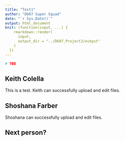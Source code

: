 ```yaml
---
title: "Test1"
author: "D607 Super Squad"
date: "`r Sys.Date()`"
output: html_document
knit: (function(input, ...) {
    rmarkdown::render(
      input,
      output_dir = "../D607_Project3/output"
    )
  })
---
```


```r
# TBD
```

## Keith Colella

This is a test. Keith can successfully upload and edit files.

## Shoshana Farber

Shoshana can successfully upload and edit files.

## Next person?